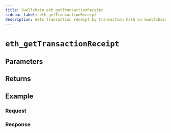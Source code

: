 ```yaml
---
title: Swellchain eth_getTransactionReceipt
sidebar_label: eth_getTransactionReceipt
description: Gets transaction receipt by transaction hash on Swellchain.
---
```




# `eth_getTransactionReceipt`

<Description />

## Parameters


<Params />

## Returns


<Returns />

## Example


<Example />

### Request


<Request />

### Response


<Response />
